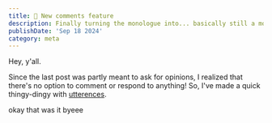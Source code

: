 ```yaml
---
title: 💬 New comments feature
description: Finally turning the monologue into... basically still a monologue.
publishDate: 'Sep 18 2024'
category: meta
---
```


Hey, y'all.

Since the last post was partly meant to ask for opinions, I realized that there's no option to comment or respond to anything! So, I've made a quick thingy-dingy with [utterences](https://utteranc.es/).

okay that was it byeee